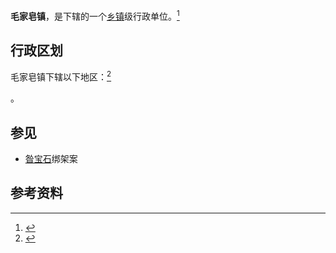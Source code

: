 {{中国乡级行政区|14/06/24/103/000}}

'''毛家皂镇'''，是{{PRC admin/fullname|14/06/24/103/000|3}}下辖的一个[[乡镇|乡镇]]级行政单位。<ref>{{PRC admin/ref sgc|{{PRC admin/parent|14/06/24/103/000}}}}</ref>

== 行政区划 ==

毛家皂镇下辖以下地区：<ref>{{PRC admin/ref sgc|14/06/24/103/000}}</ref>

{{PRC admin/children|14/06/24/103/000}}。

== 参见 ==
* [[昝宝石|昝宝石]]绑架案

== 参考资料 ==

{{reflist}}

{{行政区划小作品}}
{{PRC admin/navcat|14/06/24/103/000}}